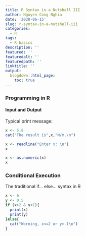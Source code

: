 ```yaml
---
title: R Syntax in a Nutshell III
author: Nguyen Cong Nghia
date: '2020-06-15'
slug: r-syntax-in-a-nutshell-iii
categories:
  - R
tags:
  - R basics
description: ''
featured: ''
featuredalt: ''
featuredpath: ''
linktitle: ''
output:
  blogdown::html_page:
    toc: true
---
```

### Programming in R
#### Input and Output
Typical print message:
```r
x <- 5.8
cat("The result is",x,"N/m.\n")
```
```r
x <- readline("Enter x: \n")
x
```
```r
x <- as.numeric(x)
x
```

### Conditional Execution
The traditional if... else... syntax in R
```r
x <- 6
y <- 0.5
if (x>2 & y<1){
  print(x)
  print(y)
}else{
  cat("Warning, x<=2 or y>-1\n")
}
```

